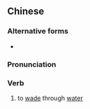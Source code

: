==Chinese==
{{zh-forms}}

===Alternative forms===
* {{l|zh|蹚水}}

===Pronunciation===
{{zh-pron
|m=tāngshuǐ
|cat=v
}}

===Verb===
{{zh-verb}}

# to [[wade]] through [[water]]